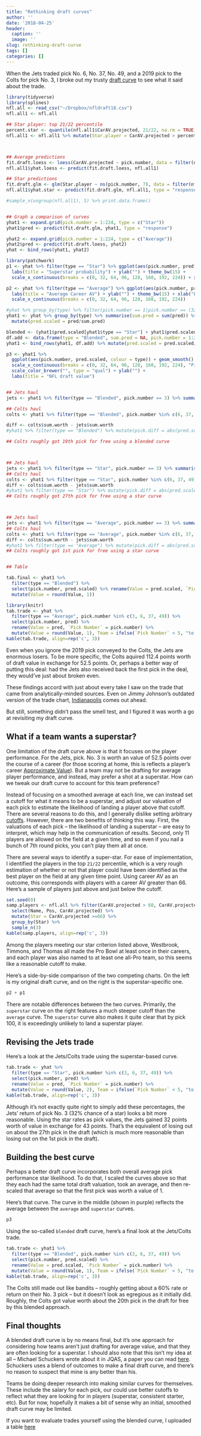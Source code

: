 ```yaml
---
title: "Rethinking draft curves"
author: ''
date: '2018-04-25'
header:
  caption: ''
  image: ''
slug: rethinking-draft-curve
tags: []
categories: []
---
```


When the Jets traded pick No. 6, No. 37, No. 49, and a 2019 pick to the Colts for pick No. 3, I broke out my trusty [draft curve](https://statsbylopez.com/2016/06/22/the-making-and-comparison-of-draft-curves/) to see what it said about the trade.


```r
library(tidyverse)
library(splines)
nfl.all <- read_csv("~/Dropbox/nfldraft18.csv")
nfl.all1 <- nfl.all

## Star player: top 21/22 percentile
percent.star <- quantile(nfl.all1$CarAV.projected, 21/22, na.rm = TRUE)
nfl.all1 <- nfl.all1 %>% mutate(Star.player = CarAV.projected > percent.star)



## Average predictions
fit.draft.loess <- loess(CarAV.projected ~ pick.number, data = filter(nfl.all1, year > 1999, Rnd <=7))
nfl.all1$yhat.loess <- predict(fit.draft.loess, nfl.all1)

## Star predictions
fit.draft.glm <- glm(Star.player ~ ns(pick.number, 7), data = filter(nfl.all1, year > 1999, Rnd <=7), family = "binomial")
nfl.all1$yhat.star <- predict(fit.draft.glm, nfl.all1, type = "response")

#sample_n(ungroup(nfl.all1), 5) %>% print.data.frame()


## Graph a comparison of curves
yhat1 <- expand.grid(pick.number = 1:224, type = c("Star"))
yhat1$pred <- predict(fit.draft.glm, yhat1, type = "response")

yhat2 <- expand.grid(pick.number = 1:224, type = c("Average"))
yhat2$pred <- predict(fit.draft.loess, yhat2)
yhat <- bind_rows(yhat1, yhat2)

library(patchwork)
p1 <- yhat %>% filter(type == "Star") %>% ggplot(aes(pick.number, pred)) + geom_smooth() + scale_y_continuous(label = scales::percent) + 
  labs(title = "Superstar probability") + ylab("") + theme_bw(15) + 
  scale_x_continuous(breaks = c(0, 32, 64, 96, 128, 160, 192, 224)) + xlab("Pick Number")

p2 <- yhat %>% filter(type == "Average") %>% ggplot(aes(pick.number, pred)) + geom_smooth() + 
  labs(title = "Average Career AV") + ylab("") + theme_bw(15) + xlab("Pick Number")+ 
  scale_x_continuous(breaks = c(0, 32, 64, 96, 128, 160, 192, 224)) 

#yhat %>% group_by(type) %>% filter(pick.number == 1|pick.number == (32*6+1))
yhat1 <- yhat %>% group_by(type) %>% summarise(sum.pred = sum(pred)) %>% right_join(yhat) %>% ungroup() %>% 
  mutate(pred.scaled = pred/sum.pred) 

blended <- (yhat1$pred.scaled[yhat1$type == "Star"] + yhat1$pred.scaled[yhat1$type == "Average"])/2
df.add <- data.frame(type = "Blended", sum.pred = NA, pick.number = 1:224, pred = NA, pred.scaled = blended)
yhat1 <- bind_rows(yhat1, df.add) %>% mutate(pred.scaled = pred.scaled/0.0007726425)

p3 <- yhat1 %>% 
  ggplot(aes(pick.number, pred.scaled, colour = type)) + geom_smooth() + 
  scale_x_continuous(breaks = c(0, 32, 64, 96, 128, 160, 192, 224), "Pick number") + theme_bw(14) + 
  scale_color_brewer("", type = "qual") + ylab("") + 
  labs(title = "NFL draft value")


## Jets haul
jets <- yhat1 %>% filter(type == "Blended", pick.number == 3) %>% summarise(sum.worth = sum(pred.scaled))

## Colts haul
colts <- yhat1 %>% filter(type == "Blended", pick.number %in% c(6, 37, 49)) %>% summarise(sum.worth = sum(pred.scaled))

diff <- colts$sum.worth - jets$sum.worth
#yhat1 %>% filter(type == "Blended") %>% mutate(pick.diff = abs(pred.scaled - diff)) %>% arrange(pick.diff) %>% slice(1)

## Colts roughly got 19th pick for free using a blended curve



## Jets haul
jets <- yhat1 %>% filter(type == "Star", pick.number == 3) %>% summarise(sum.worth = sum(pred.scaled))
## Colts haul
colts <- yhat1 %>% filter(type == "Star", pick.number %in% c(6, 37, 49)) %>% summarise(sum.worth = sum(pred.scaled))
diff <- colts$sum.worth - jets$sum.worth
#yhat1 %>% filter(type == "Star") %>% mutate(pick.diff = abs(pred.scaled - diff)) %>% arrange(pick.diff) %>% slice(1)
## Colts roughly got 27th pick for free using a star curve



## Jets haul
jets <- yhat1 %>% filter(type == "Average", pick.number == 3) %>% summarise(sum.worth = sum(pred.scaled))
## Colts haul
colts <- yhat1 %>% filter(type == "Average", pick.number %in% c(6, 37, 49)) %>% summarise(sum.worth = sum(pred.scaled))
diff <- colts$sum.worth - jets$sum.worth
#yhat1 %>% filter(type == "Average") %>% mutate(pick.diff = abs(pred.scaled - diff)) %>% arrange(pick.diff) %>% slice(1)
## Colts roughly got 1st pick for free using a star curve


## Table

tab.final <- yhat1 %>% 
  filter(type == "Blended") %>% 
  select(pick.number, pred.scaled) %>% rename(Value = pred.scaled, `Pick Number` = pick.number) %>% 
  mutate(Value = round(Value, 1))
```

```r
library(knitr)
tab.trade <- yhat %>% 
  filter(type == "Average", pick.number %in% c(3, 6, 37, 49)) %>% 
  select(pick.number, pred) %>% 
  rename(Value = pred, `Pick Number` = pick.number) %>% 
  mutate(Value = round(Value, 1), Team = ifelse(`Pick Number` < 5, "to the Jets", "to the Colts"))
kable(tab.trade, align=rep('c', 3))
```

Even when you ignore the 2019 pick conveyed to the Colts, the Jets are enormous losers. To be more specific, the Colts aquired 112.4 points worth of draft value in exchange for 52.5 points. Or, perhaps a better way of putting this deal: had the Jets also received back the first pick in the deal, they would've just about broken even. 

These findings accord with just about every take I saw on the trade that came from analytically-minded sources. Even on Jimmy Johnson's outdated version of the trade chart, [Indianapolis](https://ftw.usatoday.com/2018/03/nfl-jets-colts-draft-trade-richard-thaler-nobel-prize) comes out ahead. 

But still, something didn't pass the smell test, and I figured it was worth a go at revisiting my draft curve.

## What if a team wants a superstar?

One limitation of the draft curve above is that it focuses on the \textit{average} player performance. For the Jets, pick. No. 3 is worth an \textit{average} value of 52.5 points over the course of a career (for those scoring at home, this is reflects a player's career [Approximate Value](https://www.pro-football-reference.com/blog/index37a8.html)). But a team may not be drafting for average player performance, and instead, may prefer a shot at a superstar. How can we tweak our draft curve to account for this team preference?

Instead of focusing on a smoothed average at each line, we can instead set a cutoff for what it means to be a superstar, and adjust our valuation of each pick to estimate the likelihood of landing a player above that cutoff. There are several reasons to \textit{not} do this, and I generally dislike setting arbitrary [cutoffs](http://statsbylopez.netlify.com/post/on-the-risks-of-categorizing-a-continuous-variable/). However, there are two benefits of thinking this way. First, the valuations of each pick -- the likelihood of landing a superstar -- are easy to interpret, which may help in the communication of results. Second, only 11 players are allowed on the field at a given time, and so even if you nail a bunch of 7th round picks, you can't play them all at once. 

There are several ways to identify a super-star. For ease of implementation, I identified the players in the top `21/22` percentile, which is a very rough estimation of whether or not that player could have been identified as the best player on the field at any given time point. Using career AV as an outcome, this corresponds with players with a career AV greater than 66. Here's a sample of players just above and just below the cutoff. 

```r
set.seed(0)
samp.players <- nfl.all %>% filter(CarAV.projected > 60, CarAV.projected < 75, year > 1995, year < 2010) %>% 
  select(Name, Pos, CarAV.projected) %>% 
  mutate(Star = CarAV.projected >=66) %>% 
  group_by(Star) %>% 
  sample_n(3)
kable(samp.players, align=rep('c', 3))
```

Among the players meeting our star criterion listed above, Westbrook, Timmons, and Thomas all made the Pro Bowl at least once in their careers, and each player was also named to at least one all-Pro team, so this seems like a reasonable cutoff to make. 

Here's a side-by-side comparison of the two competing charts. On the left is my original draft curve, and on the right is the superstar-specific one.

```r
p2 + p1
```

There are notable differences between the two curves. Primarily, the `superstar` curve on the right features a much steeper cutoff than the `average` curve. The `superstar` curve also makes it quite clear that by pick 100, it is exceedingly unlikely to land a superstar player.

## Revising the Jets trade

Here's a look at the Jets/Colts trade using the superstar-based curve. 

```r
tab.trade <- yhat %>% 
  filter(type == "Star", pick.number %in% c(3, 6, 37, 49)) %>% 
  select(pick.number, pred) %>% 
  rename(Value = pred, `Pick Number` = pick.number) %>% 
  mutate(Value = round(Value, 2), Team = ifelse(`Pick Number` < 5, "to the Jets", "to the Colts"))
kable(tab.trade, align=rep('c', 3))
```

Although it's not exactly quite right to simply add these percentages, the Jets' return of pick No. 3 (32\% chance of a star) looks a bit more reasonable. Using the star rates as pick values, the Jets gained 32 points worth of value in exchange for 43 points. That's the equivalent of losing out on about the 27th pick in the draft (which is much more reasonable than losing out on the 1st pick in the draft).

## Building the best curve

Perhaps a better draft curve incorporates both overall average pick performance \textit{and} star likelihood. To do that, I scaled the curves above so that they each had the same total draft valuation, took an average, and then re-scaled that average so that the first pick was worth a value of 1. 

Here's that curve. The curve in the middle (shown in purple) reflects the average between the `average` and `superstar` curves.

```r
p3
```

Using the so-called `blended` draft curve, here's a final look at the Jets/Colts trade.

```r
tab.trade <- yhat1 %>% 
  filter(type == "Blended", pick.number %in% c(3, 6, 37, 49)) %>% 
  select(pick.number, pred.scaled) %>% 
  rename(Value = pred.scaled, `Pick Number` = pick.number) %>% 
  mutate(Value = round(Value, 1), Team = ifelse(`Pick Number` < 5, "to the Jets", "to the Colts"))
kable(tab.trade, align=rep('c', 3))
```

The Colts still made out like bandits -- roughly getting about a 60\% rate or return on their No. 3 pick -- but it doesn't look as egregious as it initially did. Roughly, the Colts got value worth about the 20th pick in the draft for free by this blended approach.

## Final thoughts

A blended draft curve is by no means final, but it's one approach for considering how teams aren't just drafting for average value, and that they are often looking for a superstar. I should also note that this isn't my idea at all -- Michael Schuckers wrote about it in JQAS, a paper you can read [here](http://statsportsconsulting.com/main/wp-content/uploads/Schuckers_JQAS_NFL_Draft.pdf). Schuckers uses a blend of outcomes to make a final draft curve, and there's no reason to suspect that mine is any better than his. 

Teams \textit{should} be doing deeper research into making similar curves for themselves. These \textit{should} include the salary for each pick, our could use better cutoffs to reflect what they are looking for in players (superstar, consistent starter, etc). But for now, hopefully it makes a bit of sense why an initial, smoothed draft curve may be limited.

If you want to evaluate trades yourself using the blended curve, I uploaded a table [here](https://docs.google.com/spreadsheets/d/15_doA989vn-JoWYqktRU3yLH7ciHB4Jd8RS1m2erGZo/edit?usp=sharing)


